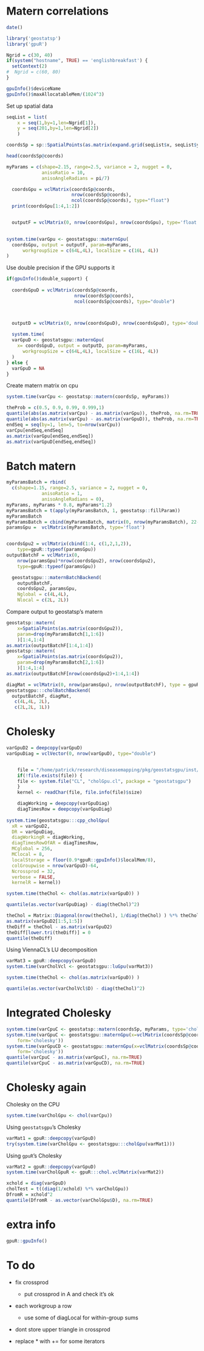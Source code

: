 <!--
%\VignetteEngine{knitr::knitr}
%\VignetteIndexEntry{Matern correlations}
-->


# Matern correlations

```r
date()
```


```r
library('geostatsp')
library('gpuR')

Ngrid = c(30, 40)
if(system("hostname", TRUE) == 'englishbreakfast') {
  setContext(2)
#  Ngrid = c(60, 80)
}
```


```r
gpuInfo()$deviceName
gpuInfo()$maxAllocatableMem/(1024^3)
```

Set up spatial data

```r
seqList = list( 
    x = seq(1,by=1,len=Ngrid[1]), 
    y = seq(201,by=1,len=Ngrid[2])
    )

coordsSp = sp::SpatialPoints(as.matrix(expand.grid(seqList$x, seqList$y)))

head(coordsSp@coords)

myParams = c(shape=2.15, range=2.5, variance = 2, nugget = 0, 
             anisoRatio = 10, 
             anisoAngleRadians = pi/7)
```


```r

  coordsGpu = vclMatrix(coordsSp@coords, 
                        nrow(coordsSp@coords), 
                        ncol(coordsSp@coords), type="float")
  print(coordsGpu[1:4,1:2])


  outputF = vclMatrix(0, nrow(coordsGpu), nrow(coordsGpu), type='float')

  
system.time(varGpu <- geostatsgpu::maternGpu(
  coordsGpu, output = outputF, param=myParams,
      workgroupSize = c(64L,4L), localSize = c(16L, 4L))
)
```

Use double precision if the GPU supports it

```r
if(gpuInfo()$double_support) {
  
  coordsGpuD = vclMatrix(coordsSp@coords, 
                         nrow(coordsSp@coords),
                         ncol(coordsSp@coords), type="double")



  outputD = vclMatrix(0, nrow(coordsGpuD), nrow(coordsGpuD), type='double')
  
  system.time(
  varGpuD <- geostatsgpu::maternGpu(
    x= coordsGpuD, output = outputD, param=myParams, 
      workgroupSize = c(64L,4L), localSize = c(16L, 4L))
  )
} else {
  varGpuD = NA
}
```


Create matern matrix on cpu

```r
system.time(varCpu <- geostatsp::matern(coordsSp, myParams))
```

```r
theProb = c(0.5, 0.9, 0.99, 0.999,1)
quantile(abs(as.matrix(varCpu) - as.matrix(varGpu)), theProb, na.rm=TRUE)
quantile(abs(as.matrix(varCpu) - as.matrix(varGpuD)), theProb, na.rm=TRUE)
endSeq = seq(by=1, len=5, to=nrow(varCpu))
varCpu[endSeq,endSeq]
as.matrix(varGpu[endSeq,endSeq])
as.matrix(varGpuD[endSeq,endSeq])
```

# Batch matern

```r
myParamsBatch = rbind(
  c(shape=1.15, range=2.5, variance = 2, nugget = 0, 
             anisoRatio = 1, 
             anisoAngleRadians = 0), 
myParams, myParams * 0.8, myParams*1.2)
myParamsBatch = t(apply(myParamsBatch, 1, geostatsp::fillParam))
myParamsBatch
myParamsBatch = cbind(myParamsBatch, matrix(0, nrow(myParamsBatch), 22-ncol(myParamsBatch)))
paramsGpu =  vclMatrix(myParamsBatch, type='float')


coordsGpu2 = vclMatrix(cbind(1:4, c(1,2,1,2)), 
    type=gpuR::typeof(paramsGpu))
outputBatchF = vclMatrix(0, 
    nrow(paramsGpu)*nrow(coordsGpu2), nrow(coordsGpu2),
    type=gpuR::typeof(paramsGpu))
```


```r
  geostatsgpu:::maternBatchBackend(
    outputBatchF,
    coordsGpu2, paramsGpu,  
    Nglobal = c(4L,4L), 
    Nlocal = c(2L, 2L))
```


Compare output to geostatsp's matern
```r
geostatsp::matern(
    x=SpatialPoints(as.matrix(coordsGpu2)),
    param=drop(myParamsBatch[1,1:6])
    )[1:4,1:4]
as.matrix(outputBatchF[1:4,1:4])
geostatsp::matern(
    x=SpatialPoints(as.matrix(coordsGpu2)),
    param=drop(myParamsBatch[2,1:6])
    )[1:4,1:4]
as.matrix(outputBatchF[nrow(coordsGpu2)+1:4,1:4])
```


```r
diagMat = vclMatrix(0, nrow(paramsGpu), nrow(outputBatchF), type = gpuR::typeof(outputBatchF))
geostatsgpu:::cholBatchBackend(
  outputBatchF, diagMat, 
   c(4L,4L, 2L),
   c(2L,2L, 1L))

```

# Cholesky


```r

varGpuD2 = deepcopy(varGpuD)
varGpuDiag = vclVector(0, nrow(varGpuD), type="double")


	file = "/home/patrick/research/diseasemapping/pkg/geostatsgpu/inst/CL/cholGpu.cl"
	if(!file.exists(file)) {
  	file <- system.file("CL", "cholGpu.cl", package = "geostatsgpu")
	}
	kernel <- readChar(file, file.info(file)$size)

	diagWorking = deepcopy(varGpuDiag) 
	diagTimesRow = deepcopy(varGpuDiag) 
	
system.time(geostatsgpu:::cpp_cholGpu(
  xR = varGpuD2,
  DR = varGpuDiag, 
  diagWorkingR = diagWorking, 
  diagTimesRowOfAR = diagTimesRow, 
  MCglobal = 256, 
  MClocal = 8, 
  localStorage = floor(0.9*gpuR::gpuInfo()$localMem/8), 
  colGroupwise = nrow(varGpuD)-64,
  Ncrossprod = 32, 
  verbose = FALSE, 
  kernelR = kernel))

system.time(theChol <- chol(as.matrix(varGpuD)) )

quantile(as.vector(varGpuDiag) - diag(theChol)^2)

theChol = Matrix::Diagonal(nrow(theChol), 1/diag(theChol) ) %*% theChol
as.matrix(varGpuD2[1:5,1:5])
theDiff = theChol - as.matrix(varGpuD2)
theDiff[lower.tri(theDiff)] = 0
quantile(theDiff)


```

Using ViennaCL's LU decomposition
```r
varMat3 = gpuR::deepcopy(varGpuD)
system.time(varCholVcl <- geostatsgpu::luGpu(varMat3))

system.time(theChol <- chol(as.matrix(varGpuD)) )

quantile(as.vector(varCholVcl$D) - diag(theChol)^2)
```


# Integrated Cholesky


```r
system.time(varCpuC <- geostatsp::matern(coordsSp, myParams, type='cholesky'))
system.time(varGpuC <- geostatsgpu::maternGpu(x=vclMatrix(coordsSp@coords, type='float'), param=myParams, 
    form='cholesky'))
system.time(varGpuCD <- geostatsgpu::maternGpu(x=vclMatrix(coordsSp@coords, type='double'), param=myParams, 
    form='cholesky'))
quantile(varCpuC - as.matrix(varGpuC), na.rm=TRUE)
quantile(varCpuC - as.matrix(varGpuCD), na.rm=TRUE)
```


# Cholesky again

Cholesky on the CPU
```r
system.time(varCholGpu <- chol(varCpu))
```

Using `geostatsgpu`'s Cholesky
```r
varMat1 = gpuR::deepcopy(varGpuD)
try(system.time(varCholGpu <- geostatsgpu:::cholGpu(varMat1)))
```

Using `gpuR`'s Cholesky
```r
varMat2 = gpuR::deepcopy(varGpuD)
system.time(varCholGpuR <- gpuR:::chol.vclMatrix(varMat2))
```


```r
xchold = diag(varGpuD)
cholTest = t((diag(1/xchold) %*% varCholGpu))
DfromR = xchold^2
quantile(DfromR - as.vector(varCholGpu$D), na.rm=TRUE)
```



# extra info

```r
gpuR::gpuInfo()
```




# To do

- fix crossprod

    - put crossprod in A and check it's ok
- each workgroup a row

    - use some of diagLocal for within-group sums
- dont store upper triangle in crossprod
- replace * with += for some iterators

